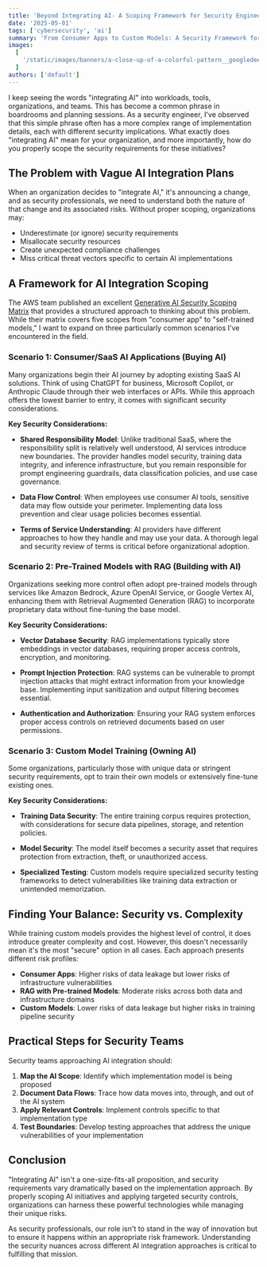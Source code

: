```yaml
---
title: 'Beyond Integrating AI- A Scoping Framework for Security Engineers'
date: '2025-05-01'
tags: ['cybersecurity', 'ai']
summary: 'From Consumer Apps to Custom Models: A Security Framework for AI Integration'
images:
  [
    '/static/images/banners/a-close-up-of-a-colorful-pattern__googledeepmind__dxtkv8qLaY0.jpg',
  ]
authors: ['default']
---
```


I keep seeing the words "integrating AI" into workloads, tools, organizations, and teams. This has become a common phrase in boardrooms and planning sessions. As a security engineer, I've observed that this simple phrase often has a more complex range of implementation details, each with different security implications. What exactly does "integrating AI" mean for your organization, and more importantly, how do you properly scope the security requirements for these initiatives?

## The Problem with Vague AI Integration Plans

When an organization decides to "integrate AI," it's announcing a change, and as security professionals, we need to understand both the nature of that change and its associated risks. Without proper scoping, organizations may:

- Underestimate (or ignore) security requirements
- Misallocate security resources
- Create unexpected compliance challenges
- Miss critical threat vectors specific to certain AI implementations

## A Framework for AI Integration Scoping

The AWS team published an excellent [Generative AI Security Scoping Matrix](https://aws.amazon.com/blogs/security/securing-generative-ai-an-introduction-to-the-generative-ai-security-scoping-matrix/) that provides a structured approach to thinking about this problem. While their matrix covers five scopes from "consumer app" to "self-trained models," I want to expand on three particularly common scenarios I've encountered in the field.

### Scenario 1: Consumer/SaaS AI Applications (Buying AI)

Many organizations begin their AI journey by adopting existing SaaS AI solutions. Think of using ChatGPT for business, Microsoft Copilot, or Anthropic Claude through their web interfaces or APIs. While this approach offers the lowest barrier to entry, it comes with significant security considerations.

**Key Security Considerations:**

* **Shared Responsibility Model**: Unlike traditional SaaS, where the responsibility split is relatively well understood, AI services introduce new boundaries. The provider handles model security, training data integrity, and inference infrastructure, but you remain responsible for prompt engineering guardrails, data classification policies, and use case governance.

* **Data Flow Control**: When employees use consumer AI tools, sensitive data may flow outside your perimeter. Implementing data loss prevention and clear usage policies becomes essential.

* **Terms of Service Understanding**: AI providers have different approaches to how they handle and may use your data. A thorough legal and security review of terms is critical before organizational adoption.

### Scenario 2: Pre-Trained Models with RAG (Building with AI)

Organizations seeking more control often adopt pre-trained models through services like Amazon Bedrock, Azure OpenAI Service, or Google Vertex AI, enhancing them with Retrieval Augmented Generation (RAG) to incorporate proprietary data without fine-tuning the base model.

**Key Security Considerations:**

* **Vector Database Security**: RAG implementations typically store embeddings in vector databases, requiring proper access controls, encryption, and monitoring.

* **Prompt Injection Protection**: RAG systems can be vulnerable to prompt injection attacks that might extract information from your knowledge base. Implementing input sanitization and output filtering becomes essential.

* **Authentication and Authorization**: Ensuring your RAG system enforces proper access controls on retrieved documents based on user permissions.

### Scenario 3: Custom Model Training (Owning AI)

Some organizations, particularly those with unique data or stringent security requirements, opt to train their own models or extensively fine-tune existing ones.

**Key Security Considerations:**

* **Training Data Security**: The entire training corpus requires protection, with considerations for secure data pipelines, storage, and retention policies.

* **Model Security**: The model itself becomes a security asset that requires protection from extraction, theft, or unauthorized access.

* **Specialized Testing**: Custom models require specialized security testing frameworks to detect vulnerabilities like training data extraction or unintended memorization.

## Finding Your Balance: Security vs. Complexity

While training custom models provides the highest level of control, it does introduce greater complexity and cost. However, this doesn't necessarily mean it's the most "secure" option in all cases. Each approach presents different risk profiles:

* **Consumer Apps**: Higher risks of data leakage but lower risks of infrastructure vulnerabilities
* **RAG with Pre-trained Models**: Moderate risks across both data and infrastructure domains
* **Custom Models**: Lower risks of data leakage but higher risks in training pipeline security

## Practical Steps for Security Teams

Security teams approaching AI integration should:

1. **Map the AI Scope**: Identify which implementation model is being proposed
2. **Document Data Flows**: Trace how data moves into, through, and out of the AI system
3. **Apply Relevant Controls**: Implement controls specific to that implementation type
4. **Test Boundaries**: Develop testing approaches that address the unique vulnerabilities of your implementation

## Conclusion

"Integrating AI" isn't a one-size-fits-all proposition, and security requirements vary dramatically based on the implementation approach. By properly scoping AI initiatives and applying targeted security controls, organizations can harness these powerful technologies while managing their unique risks.

As security professionals, our role isn't to stand in the way of innovation but to ensure it happens within an appropriate risk framework. Understanding the security nuances across different AI integration approaches is critical to fulfilling that mission.
